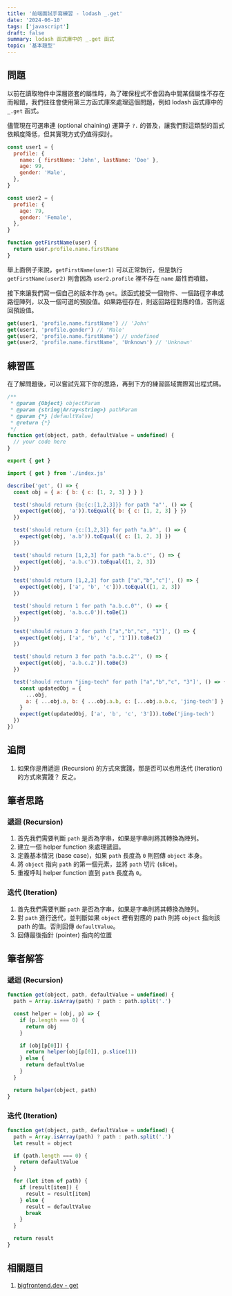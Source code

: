 ```yaml
---
title: '前端面試手寫練習 - lodash _.get'
date: '2024-06-10'
tags: ['javascript']
draft: false
summary: lodash 函式庫中的 _.get 函式
topic: '基本題型'
---
```


## 問題

以前在讀取物件中深層嵌套的屬性時，為了確保程式不會因為中間某個屬性不存在而報錯，我們往往會使用第三方函式庫來處理這個問題，例如 lodash 函式庫中的 `_.get` 函式。

儘管現在可選串連 (optional chaining) 運算子 `?.` 的普及，讓我們對這類型的函式依賴度降低，但其實現方式仍值得探討。

```javascript
const user1 = {
  profile: {
    name: { firstName: 'John', lastName: 'Doe' },
    age: 99,
    gender: 'Male',
  },
}

const user2 = {
  profile: {
    age: 79,
    gender: 'Female',
  },
}

function getFirstName(user) {
  return user.profile.name.firstName
}
```

舉上面例子來說，`getFirstName(user1)` 可以正常執行，但是執行 `getFirstName(user2)` 則會因為 `user2.profile` 裡不存在 `name` 屬性而噴錯。

接下來讓我們寫一個自己的版本作為 `get`。該函式接受一個物件、一個路徑字串或路徑陣列，以及一個可選的預設值。如果路徑存在，則返回路徑對應的值，否則返回預設值。

```js
get(user1, 'profile.name.firstName') // 'John'
get(user1, 'profile.gender') // 'Male'
get(user2, 'profile.name.firstName') // undefined
get(user2, 'profile.name.firstName', 'Unknown') // 'Unknown'
```

## 練習區

在了解問題後，可以嘗試先寫下你的思路，再到下方的練習區域實際寫出程式碼。

<Sandpack lang="test-ts" activeFile="index.js" showTests={true}>

```js file=index.js
/**
 * @param {Object} objectParam
 * @param {string|Array<string>} pathParam
 * @param {*} [defaultValue]
 * @return {*}
 */
function get(object, path, defaultValue = undefined) {
  // your code here
}

export { get }
```

```js file=get.test.js
import { get } from './index.js'

describe('get', () => {
  const obj = { a: { b: { c: [1, 2, 3] } } }

  test('should return {b:{c:[1,2,3]}} for path "a"', () => {
    expect(get(obj, 'a')).toEqual({ b: { c: [1, 2, 3] } })
  })

  test('should return {c:[1,2,3]} for path "a.b"', () => {
    expect(get(obj, 'a.b')).toEqual({ c: [1, 2, 3] })
  })

  test('should return [1,2,3] for path "a.b.c"', () => {
    expect(get(obj, 'a.b.c')).toEqual([1, 2, 3])
  })

  test('should return [1,2,3] for path ["a","b","c"]', () => {
    expect(get(obj, ['a', 'b', 'c'])).toEqual([1, 2, 3])
  })

  test('should return 1 for path "a.b.c.0"', () => {
    expect(get(obj, 'a.b.c.0')).toBe(1)
  })

  test('should return 2 for path ["a","b","c", "1"]', () => {
    expect(get(obj, ['a', 'b', 'c', '1'])).toBe(2)
  })

  test('should return 3 for path "a.b.c.2"', () => {
    expect(get(obj, 'a.b.c.2')).toBe(3)
  })

  test('should return "jing-tech" for path ["a","b","c", "3"]', () => {
    const updatedObj = {
      ...obj,
      a: { ...obj.a, b: { ...obj.a.b, c: [...obj.a.b.c, 'jing-tech'] } },
    }
    expect(get(updatedObj, ['a', 'b', 'c', '3'])).toBe('jing-tech')
  })
})
```

</Sandpack>

## 追問

1. 如果你是用遞迴 (Recursion) 的方式來實踐，那是否可以也用迭代 (Iteration) 的方式來實踐？ 反之。

## 筆者思路

### 遞迴 (Recursion)

1. 首先我們需要判斷 `path` 是否為字串，如果是字串則將其轉換為陣列。
2. 建立一個 helper function 來處理遞迴。
3. 定義基本情況 (base case)，如果 `path` 長度為 `0` 則回傳 `object` 本身。
4. 將 `object` 指向 `path` 的第一個元素，並將 `path` 切片 (slice)。
5. 重複呼叫 helper function 直到 `path` 長度為 `0`。

### 迭代 (Iteration)

1. 首先我們需要判斷 `path` 是否為字串，如果是字串則將其轉換為陣列。
2. 對 `path` 進行迭代，並判斷如果 `object` 裡有對應的 path 則將 `object` 指向該 path 的值。否則回傳 `defaultValue`。
3. 回傳最後指針 (pointer) 指向的位置

## 筆者解答

### 遞迴 (Recursion)

```javascript
function get(object, path, defaultValue = undefined) {
  path = Array.isArray(path) ? path : path.split('.')

  const helper = (obj, p) => {
    if (p.length === 0) {
      return obj
    }

    if (obj[p[0]]) {
      return helper(obj[p[0]], p.slice(1))
    } else {
      return defaultValue
    }
  }

  return helper(object, path)
}
```

### 迭代 (Iteration)

```javascript
function get(object, path, defaultValue = undefined) {
  path = Array.isArray(path) ? path : path.split('.')
  let result = object

  if (path.length === 0) {
    return defaultValue
  }

  for (let item of path) {
    if (result[item]) {
      result = result[item]
    } else {
      result = defaultValue
      break
    }
  }

  return result
}
```

## 相關題目

1. [bigfrontend.dev - get](https://bigfrontend.dev/problem/implement-lodash-get)
